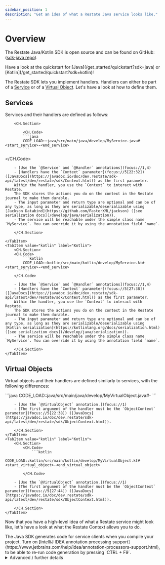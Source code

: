 ```yaml
---
sidebar_position: 1
description: "Get an idea of what a Restate Java service looks like."
---
```



# Overview

The Restate Java/Kotlin SDK is open source and can be found on GitHub: ([sdk-java repo](https://github.com/restatedev/sdk-java)).

<Admonition type="tip" icon="🚀" title="Set up your project in seconds">
Have a look at the quickstart for [Java](/get_started/quickstart?sdk=java) or [Kotlin](/get_started/quickstart?sdk=kotlin)!
</Admonition>

The Restate SDK lets you implement handlers.
Handlers can either be part of a [Service](/concepts/services#services-1) or of a [Virtual Object](/concepts/services#virtual-objects). Let's have a look at how to define them.

## Services
Services and their handlers are defined as follows:

<Tabs groupId="sdk" queryString>
    <TabItem value="java" label="Java">

        <CH.Section>

            <CH.Code>
            ```java
            CODE_LOAD::java/src/main/java/develop/MyService.java#<start_service>-<end_service>
            ```

[//]: # (This code snippet is also used in the communication page, to show how to export the definition)
            </CH.Code>


        - [Use the `@Service` and `@Handler` annotations](focus://1,4)
        - [Handlers have the `Context` parameter](focus://5[22:32]) ([JavaDocs](https://javadoc.io/doc/dev.restate/sdk-api/latest/dev/restate/sdk/Context.html)) as the first parameter.
        Within the handler, you use the `Context` to interact with Restate.
        The SDK stores the actions you do on the context in the Restate journal to make them durable.
        - The input parameter and return type are optional and can be of any type, as long as they are serializable/deserializable using [Jackson Databind](https://github.com/FasterXML/jackson) ([see serialization docs](/develop/java/serialization)).
        - The service will be reachable under the simple class name `MyService`. You can override it by using the annotation field `name`.

        </CH.Section>

    </TabItem>
    <TabItem value="kotlin" label="Kotlin">
        <CH.Section>
        <CH.Code>
            ```kotlin
            CODE_LOAD::kotlin/src/main/kotlin/develop/MyService.kt#<start_service>-<end_service>
            ```
        </CH.Code>

        - [Use the `@Service` and `@Handler` annotations](focus://1,4)
        - [Handlers have the `Context` parameter](focus://5[27:38]) ([JavaDocs](https://javadoc.io/doc/dev.restate/sdk-api/latest/dev/restate/sdk/Context.html)) as the first parameter.
        Within the handler, you use the `Context` to interact with Restate.
        The SDK stores the actions you do on the context in the Restate journal to make them durable.
        - The input parameter and return type are optional and can be of any type, as long as they are serializable/deserializable using [Kotlin serialization](https://kotlinlang.org/docs/serialization.html) ([see serialization docs](/develop/java/serialization)).
        - The service will be reachable under the simple class name `MyService`. You can override it by using the annotation field `name`.

        </CH.Section>
    </TabItem>
</Tabs>


## Virtual Objects
Virtual objects and their handlers are defined similarly to services, with the following differences:

<Tabs groupId="sdk" queryString>
    <TabItem value="java" label="Java">
        <CH.Section>
            <CH.Code>
                ```java
                CODE_LOAD::java/src/main/java/develop/MyVirtualObject.java#<start_virtual_object>-<end_virtual_object>
                ```
            </CH.Code>

        - [Use the `@VirtualObject` annotation.](focus://1)
        - [The first argument of the handler must be the `ObjectContext` parameter](focus://5[22:38]) ([JavaDocs](https://javadoc.io/doc/dev.restate/sdk-api/latest/dev/restate/sdk/ObjectContext.html)).

        </CH.Section>
    </TabItem>
    <TabItem value="kotlin" label="Kotlin">
        <CH.Section>
            <CH.Code>
                ```kotlin
                CODE_LOAD::kotlin/src/main/kotlin/develop/MyVirtualObject.kt#<start_virtual_object>-<end_virtual_object>
                ```
            </CH.Code>

        - [Use the `@VirtualObject` annotation.](focus://1)
        - [The first argument of the handler must be the `ObjectContext` parameter](focus://5[27:44]) ([JavaDocs](https://javadoc.io/doc/dev.restate/sdk-api/latest/dev/restate/sdk/ObjectContext.html)).

        </CH.Section>
    </TabItem>
</Tabs>

Now that you have a high-level idea of what a Restate service might look like, let's have a look at what the Restate Context allows you to do.


<Admonition type="tip" icon="💡">
    The Java SDK generates code for service clients when you compile your project.
    Turn on [IntelliJ IDEA annotation processing support](https://www.jetbrains.com/help/idea/annotation-processors-support.html), to be able to re-run code generation by pressing `CTRL + F9`.
</Admonition>


<details>
<summary>Advanced / further details</summary>

<details className="grey-details">
    <summary>Annotating interfaces</summary>

    Annotations can also be placed on interfaces. This is useful, for example, if you want to split your service in two packages, one containing the interface and the generated clients, and one containing the implementation.
</details>

<details className="grey-details">
    <summary>Manual project setup</summary>

    You can use the build tool of your choice with the Java/Kotlin SDK. The following instructions use Gradle (Kotlin script).

    <Tabs groupId="sdk" queryString>
        <TabItem value="java" label="Java">

            To set up your Java project, run:

            ```shell
            gradle init --type java-application
            ```

            Add the following dependencies:

            ```kotlin
            annotationProcessor("dev.restate:sdk-api-gen:VAR::JAVA_SDK_VERSION")
            implementation("dev.restate:sdk-api:VAR::JAVA_SDK_VERSION")
            ```

            When serializing composite types/POJOs with [Jackson Databind](https://github.com/FasterXML/jackson) (default), add the following dependency:

            ```kotlin
            implementation("dev.restate:sdk-serde-jackson:VAR::JAVA_SDK_VERSION")
            ```

        </TabItem>
        <TabItem value="kotlin" label="Kotlin">

            To set up your Kotlin project, run:

            ```shell
            gradle init --type kotlin-application
            ```

            Add the [Kotlin symbol processing](https://kotlinlang.org/docs/ksp-quickstart.html#use-your-own-processor-in-a-project) and the [Kotlin serialization](https://kotlinlang.org/docs/serialization.html) plugin:

            ```kotlin
            plugins {
            kotlin("plugin.serialization") version "1.9.22"
            id("com.google.devtools.ksp") version "1.9.22-1.0.18"
        }
            ```

            Add the runtime dependency `sdk-api-kotlin` and the `ksp` dependency `sdk-api-kotlin-gen`:

            ```kotlin
            ksp("dev.restate:sdk-api-kotlin-gen:VAR::JAVA_SDK_VERSION")
            implementation("dev.restate:sdk-api-kotlin:VAR::JAVA_SDK_VERSION")
            ```

        </TabItem>
    </Tabs>

    Depending on the deployment target, add one of the following dependencies:

    - To run as HTTP endpoint: `dev.restate:sdk-http-vertx:VAR::JAVA_SDK_VERSION`
    - To run on AWS Lambda: `dev.restate:sdk-lambda:VAR::JAVA_SDK_VERSION`
</details>

<details className="grey-details">
    <summary>Manual service definition without annotation processing</summary>

    In case you don't want to use annotation processing, you can manually define your service by using the class `dev.restate.sdk.Service` for Java, or `dev.restate.sdk.kotlin.Service`. Check the respective JavaDocs/KTDocs for more details.
</details>

</details>